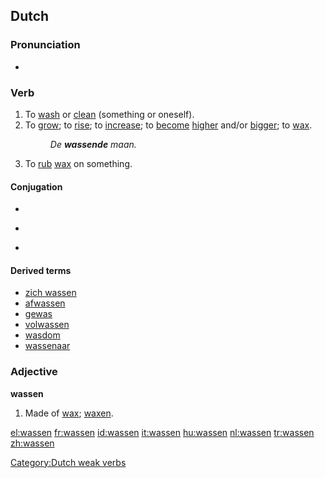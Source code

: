 ==Dutch==

===Pronunciation===
*{{audio|Nl-wassen.ogg|audio}}

===Verb===
{{infl|nl|verb|past |[[waste]] or [[wies]]|past participle|[[gewassen]] or [[gewast]]|see conjugation below}}
# To [[wash]] or [[clean]] (something or oneself).
# To [[grow]]; to [[rise]]; to [[increase]]; to [[become]] [[high]]er and/or [[big]]ger; to [[wax]].
#:''De '''wassende''' maan.''
# To [[rub]] [[wax]] on something.

====Conjugation====
* {{sense|to wash|to clean}}
{{nl-verb-table|was|wast|waste|wasten|gewassen}}

* {{sense|to grow|to rise|to increase}}
{{nl-verb-table|was|wast|wies|wiesen|gewassen}}

* {{sense|to rub wax on something}}
{{nl-verb-table|was|wast|waste|wasten|gewast}}

====Derived terms====
{{top4}}
* [[zich wassen]]
* [[afwassen]]
* [[gewas]]
* [[volwassen]]
* [[wasdom]]
* [[wassenaar]]
{{bottom}}

===Adjective===
'''wassen'''
# Made of [[wax]]; [[waxen]].

[[Category:Dutch weak verbs]]

[[el:wassen]]
[[fr:wassen]]
[[id:wassen]]
[[it:wassen]]
[[hu:wassen]]
[[nl:wassen]]
[[tr:wassen]]
[[zh:wassen]]